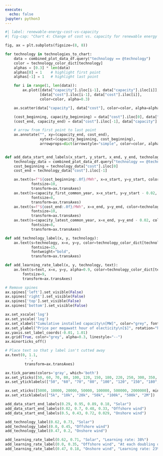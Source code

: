 ```yaml
---
execute:
  echo: false
jupyter: python3
---
```


```python
#| label: renewable-energy-cost-vs-capacity
#| fig-cap: "Chart 4: Change of cost vs. capacity for renewable energy sources on logarithmic scales"

fig, ax = plt.subplots(figsize=(8, 8))

for technology in technologies_to_chart:
    data = combined_plot_data_df.query("technology == @technology")
    color = technology_color_dict[technology]
    alphas = [0.3] * len(data)
    alphas[0] = 1    # highlight first point
    alphas[-1] = 1   # highlight last point

    for i in range(1, len(data)):
        ax.plot([data["capacity"].iloc[i-1], data["capacity"].iloc[i]], 
                [data["cost"].iloc[i-1], data["cost"].iloc[i]],
                color=color, alpha=0.3)

    ax.scatter(data["capacity"], data["cost"], color=color, alpha=alphas)

    (cost_beginning, capacity_beginning) = data["cost"].iloc[0], data["capacity"].iloc[0]
    (cost_end, capacity_end) = data["cost"].iloc[-1], data["capacity"].iloc[-1]

    # arrow from first point to last point
    ax.annotate("", xy=(capacity_end, cost_end), 
                xytext=(capacity_beginning, cost_beginning),
                arrowprops=dict(arrowstyle="simple", color=color, alpha=0.9))
    

def add_data_start_end_labels(x_start, y_start, x_end, y_end, technology):
    technology_data = combined_plot_data_df.query("technology == @technology")
    cost_beginning = technology_data["cost"].iloc[0]
    cost_end = technology_data["cost"].iloc[-1]

    ax.text(s=f"${cost_beginning:.0f}/MWh", x=x_start, y=y_start, color=technology_color_dict[technology],
            fontsize=10,
            transform=ax.transAxes)
    ax.text(s=capacity_first_common_year, x=x_start, y=y_start - 0.02, color="grey",
            fontsize=8,
            transform=ax.transAxes)
    ax.text(s=f"${cost_end:.0f}/MWh", x=x_end, y=y_end, color=technology_color_dict[technology],
            fontsize=10,
            transform=ax.transAxes)
    ax.text(s=capacity_latest_common_year, x=x_end, y=y_end - 0.02, color="grey",
            fontsize=8,
            transform=ax.transAxes)

def add_technology_label(x, y, technology):
    ax.text(s=technology, x=x, y=y, color=technology_color_dict[technology],
            fontsize=15,
            fontweight="bold",
            transform=ax.transAxes)

def add_learning_rate_label(x, y, technology, text):
    ax.text(s=text, x=x, y=y, alpha=0.9, color=technology_color_dict[technology],
        fontsize=9,
        transform=ax.transAxes)

# Remove spines
ax.spines['left'].set_visible(False)
ax.spines['right'].set_visible(False)
ax.spines['top'].set_visible(False)
ax.spines['bottom'].set_visible(False)

ax.set_xscale('log')
ax.set_yscale('log')
ax.set_xlabel("Cumulative installed capacity\n[MW]", color="grey", fontsize=10)
ax.set_ylabel("Price per megawatt hour of electicity\n[$]", rotation="horizontal", color="grey", fontsize=10)
ax.yaxis.set_label_coords(-0.01, 1.01)
ax.grid(True, color="grey", alpha=0.3, linestyle="--")
ax.minorticks_off()

# Place text so that y label isn't cutted away
ax.text(0, 1.1,
         ' ',
         transform=ax.transAxes)

ax.tick_params(colors='gray', which='both')
ax.set_yticks([50, 60, 70, 80, 100, 120, 150, 180, 220, 250, 300, 350, 450], minor=False)
ax.set_yticklabels(["50", "60", "70", "80", "100", "120", "150", "180", "220", "250", "300", "350", "450"])

ax.set_xticks([5000, 10000, 20000, 50000, 100000, 500000, 2000000], minor=False)
ax.set_xticklabels(["5k", "10k", "20k", "50k", "100k", "500k", "2M"])

add_data_start_end_labels(0.29, 0.95, 0.89, 0.18, "Solar")
add_data_start_end_labels(0.02, 0.7, 0.48, 0.33, "Offshore wind")
add_data_start_end_labels(0.5, 0.43, 0.72, 0.029, "Onshore wind")

add_technology_label(0.62, 0.73, "Solar")
add_technology_label(0.0, 0.45, "Offshore wind")
add_technology_label(0.47, 0.2, "Onshore wind")

add_learning_rate_label(0.62, 0.71, "Solar", "Learning rate: 38%")
add_learning_rate_label(0.0, 0.35, "Offshore wind", "At each doubling of installed\noffshore wind capacity the price\ndeclined by 11%.\n11% is the learning rate.")
add_learning_rate_label(0.47, 0.18, "Onshore wind", "Learning rate: 23%");
```